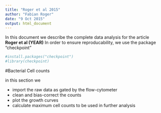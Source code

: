 ```yaml
---
title: "Roger et al 2015"
author: "Fabian Roger"
date: "9 Oct 2015"
output: html_document
---
```


In this document we describe the complete data analysis for the article **Roger et al (YEAR)**
In order to ensure reproducability, we use the package "checkpoint"

```r
#install.packages("checkpoint")
#library(checkpoint)
```

#Bacterial Cell counts

in this section we 

+ import the raw data as gated by the flow-cytometer
+ clean and bias-correct the counts
+ plot the growth curves
+ calculate maximum cell counts to be used in further analysis


